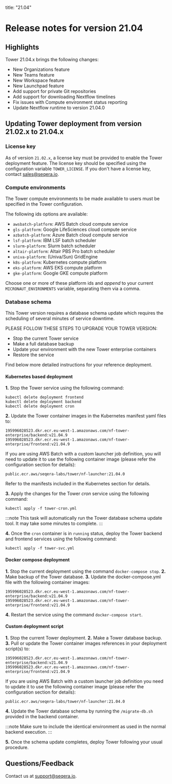 title: "21.04"

# Release notes for version 21.04

## Highlights

Tower 21.04.x brings the following changes:

- New Organizations feature
- New Teams feature
- New Workspace feature
- New Launchpad feature
- Add support for private Git repositories
- Add support for downloading Nextflow timelines
- Fix issues with Compute environment status reporting
- Update Nextflow runtime to version 21.04.0

## Updating Tower deployment from version 21.02.x to 21.04.x

### License key

As of version `21.02.x`, a license key must be provided to enable the Tower
deployment feature. The license key should be specified using the configuration
variable `TOWER_LICENSE`. If you don't have a license key, contact sales@seqera.io.

### Compute environments

The Tower compute environments to be made available
to users must be specified in the Tower configuration.

The following ids options are available:

- `awsbatch-platform`: AWS Batch cloud compute service
- `gls-platform`: Google LifeSciences cloud compute service
- `azbatch-platform`: Azure Batch cloud compute service
- `lsf-platform`: IBM LSF batch scheduler
- `slurm-platform`: Slurm batch scheduler
- `altair-platform`: Altair PBS Pro batch scheduler
- `univa-platform`: (Univa/Sun) GridEngine
- `k8s-platform`: Kubernetes compute platform
- `eks-platform`: AWS EKS compute platform
- `gke-platform`: Google GKE compute platform

Choose one or more of these platform ids and _append_ to your current `MICRONAUT_ENVIRONMENTS`
variable, separating them via a comma.

### Database schema

This Tower version requires a database schema update which requires the scheduling of several minutes of service downtime.

PLEASE FOLLOW THESE STEPS TO UPGRADE YOUR TOWER VERSION:

- Stop the current Tower service
- Make a full database backup
- Update your environment with the new Tower enterprise containers
- Restore the service

Find below more detailed instructions for your reference deployment.

#### Kubernetes based deployment

**1.** Stop the Tower service using the following command:

```
kubectl delete deployment frontend
kubectl delete deployment backend
kubectl delete deployment cron

```

**2.** Update the Tower container images in the Kubernetes manifest yaml files to:

```
195996028523.dkr.ecr.eu-west-1.amazonaws.com/nf-tower-enterprise/backend:v21.04.9
195996028523.dkr.ecr.eu-west-1.amazonaws.com/nf-tower-enterprise/frontend:v21.04.9
```

If you are using AWS Batch with a custom launcher job definition, you will need to update it to use the following container image (please refer the configuration section for details):

```
public.ecr.aws/seqera-labs/tower/nf-launcher:21.04.0
```

Refer to the manifests included in the Kubernetes section for details.

**3.** Apply the changes for the Tower _cron_ service using the following command:

```
kubectl apply -f tower-cron.yml
```

:::note
This task will automatically run the Tower database schema update tool. It may take some minutes to complete.
:::

**4.** Once the `cron` container is in `running` status, deploy the Tower backend and frontend services using the following command:

```
kubectl apply -f tower-svc.yml
```

#### Docker compose deployment

**1.** Stop the current deployment using the command `docker-compose stop`.
**2.** Make backup of the Tower database.
**3.** Update the docker-compose.yml file with the following container images:

```
195996028523.dkr.ecr.eu-west-1.amazonaws.com/nf-tower-enterprise/backend:v21.04.9
195996028523.dkr.ecr.eu-west-1.amazonaws.com/nf-tower-enterprise/frontend:v21.04.9
```

**4.** Restart the service using the command `docker-compose start`.

#### Custom deployment script

**1.** Stop the current Tower deployment.
**2.** Make a Tower database backup.
**3.** Pull or update the Tower container images references in your
deployment script(s) to:

```
195996028523.dkr.ecr.eu-west-1.amazonaws.com/nf-tower-enterprise/backend:v21.04.9
195996028523.dkr.ecr.eu-west-1.amazonaws.com/nf-tower-enterprise/frontend:v21.04.9
```

If you are using AWS Batch with a custom launcher job definition you need to update it to use the following container image (please refer the configuration section for details):

```
public.ecr.aws/seqera-labs/tower/nf-launcher:21.04.0
```

**4.** Update the Tower database schema by running the `/migrate-db.sh` provided in the backend container.

:::note
Make sure to include the identical environment as used in the normal backend execution.
:::

**5.** Once the schema update completes, deploy Tower following your usual procedure.

## Questions/Feedback

Contact us at [support@seqera.io](mailto:support@seqera.io).

